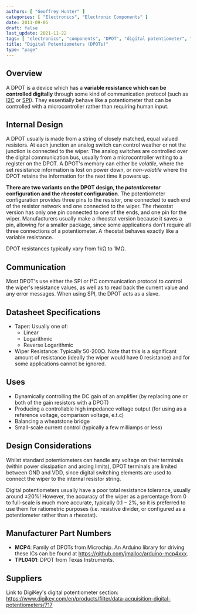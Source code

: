 ```yaml
---
authors: [ "Geoffrey Hunter" ]
categories: [ "Electronics", "Electronic Components" ]
date: 2011-09-05
draft: false
last_update: 2021-11-22
tags: [ "electronics", "components", "DPOT", "digital potentiometer", "resistor", "resistance", "rheostat", "communication", "I2C", "SPI" ]
title: "Digital Potentiometers (DPOTs)"
type: "page"
---
```


## Overview

A DPOT is a device which has a **variable resistance which can be controlled digitally** through some kind of communication protocol (such as [I2C](/electronics/communication-protocols/i2c-communication-protocol) or [SPI](/electronics/communication-protocols/spi-communication-protocol)). They essentially behave like a potentiometer that can be controlled with a microcontroller rather than requiring human input.

## Internal Design

A DPOT usually is made from a string of closely matched, equal valued resistors. At each junction an analog switch can control weather or not the junction is connected to the wiper. The analog switches are controlled over the digital communication bus, usually from a microcontroller writing to a register on the DPOT. A DPOT's memory can either be _volatile_, where the set resistance information is lost on power down, or _non-volatile_ where the DPOT retains the information for the next time it powers up.

**There are two variants on the DPOT design, the _potentiometer_ configuration and the _rheostat_ configuration**. The potentiometer configuration provides three pins to the resistor, one connected to each end of the resistor network and one connected to the wiper. The rheostat version has only one pin connected to one of the ends, and one pin for the wiper. Manufacturers usually make a rheostat version because it saves a pin, allowing for a smaller package, since some applications don't require all three connections of a potentiometer. A rheostat behaves exactly like a variable resistance.

DPOT resistances typically vary from 1kΩ to 1MΩ.

## Communication

Most DPOT's use either the SPI or I²C communication protocol to control the wiper's resistance values, as well as to read back the current value and any error messages. When using SPI, the DPOT acts as a slave.

## Datasheet Specifications

* Taper: Usually one of:
  * Linear
  * Logarithmic
  * Reverse Logarithmic
* Wiper Resistance: Typically 50-200Ω. Note that this is a significant amount of resistance (ideally the wiper would have 0 resistance) and for some applications cannot be ignored. 

## Uses

* Dynamically controlling the DC gain of an amplifier (by replacing one or both of the gain resistors with a DPOT)
* Producing a controllable high impedance voltage output (for using as a reference voltage, comparison voltage, e.t.c)
* Balancing a wheatstone bridge
* Small-scale current control (typically a few milliamps or less)

## Design Considerations

Whilst standard potentiometers can handle any voltage on their terminals (within power dissipation and arcing limits), DPOT terminals are limited between GND and VDD, since digital switching elements are used to connect the wiper to the internal resistor string.

Digital potentiometers usually have a poor total resistance tolerance, usually around $\pm 20\%$! However, the accuracy of the wiper as a percentage from 0 to full-scale is much more accurate, typically $0.1-2\%$, so it is preferred to use them for ratiometric purposes (i.e. resistive divider, or configured as a potentiometer rather than a rheostat).

## Manufacturer Part Numbers

* **MCP4**: Family of DPOTs from Microchip. An Arduino library for driving these ICs can be found at https://github.com/jmalloc/arduino-mcp4xxx.
* **TPL0401**: DPOT from Texas Instruments.

## Suppliers

Link to DigiKey's digital potentiometer section: https://www.digikey.com/en/products/filter/data-acquisition-digital-potentiometers/717